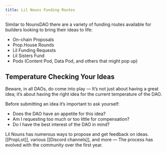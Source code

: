 ```yaml
---
title: Lil Nouns Funding Routes
---
```


Similar to NounsDAO there are a variety of funding routes available for builders looking to bring their ideas to life:

* On-chain Proposals
* Prop.House Rounds
* Lil Funding Requests
* Lil Sisters Fund
* Pods (Content Pod, Data Pod, and others that might pop up)

## Temperature Checking Your Ideas

Beware, in all DAOs, <Nutshell children="DAO politics" /> do come into play — It’s not just about having a great idea; it’s about having the right idea for the current temperature of the DAO.

Before submitting an idea it’s important to ask yourself:

* Does the DAO have an appetite for this idea?
* Am I requesting too much or too little for compensation?
* Do I have the best interest of the DAO in mind?

Lil Nouns has numerous ways to propose and get feedback on ideas. \[\[PropLot]], various \[\[Discord channels]], and more — The process has evolved with the community over the first year.

